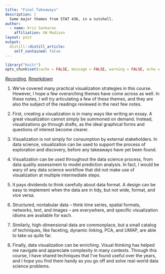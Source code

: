 ```yaml
---
title: "Final Takeaways"
description: | 
  Some major themes from STAT 436, in a nutshell.
author:
  - name: Kris Sankaran
    affiliation: UW Madison
layout: post
output:
  distill::distill_article:
    self_contained: false
---
```


```r
library("knitr")
opts_chunk$set(cache = FALSE, message = FALSE, warning = FALSE, echo = TRUE)
```

_[Recording](https://mediaspace.wisc.edu/media/Week%2014%20%5B1%5D%20Final%20Takeaways/1_g0ijyqpn), [Rmarkdown](https://github.com/krisrs1128/stat436_s24/blob/main/notes/2024-12-27-week14-1.Rmd)_

1. We've covered many practical visualization strategies in this course.
However, I hope a few overarching themes have come across as well. In these
notes, I will try articulating a few of these themes, and they are also the
subject of the readings reviewed in the next few notes.

2. First, creating a visualization is in many ways like writing an essay. A
great visualization cannot simply be summoned on demand. Instead, visualizations
go through drafts, as the ideal graphical forms and questions of interest become
clearer.

3. Visualization is not simply for consumption by external stakeholders. In data
science, visualization can be used to support the process of exploration and
discovery, before any takeaways have yet been found.

4. Visualization can be used throughout the data science process, from data
quality assessment to model prediction analysis. In fact, I would be wary of any
data science workflow that did not make use of visualization at multiple
intermediate steps.

5. It pays dividends to think carefully about data format. A design can be easy
to implement when the data are in tidy, but not wide, format, and vice versa.

6. Structured, nontabular data -- think time series, spatial formats, networks,
text, and images -- are everywhere, and specific visualization idioms are
available for each.

7. Similarly, high-dimensional data are commonplace, but a small catalog of
techniques, like faceting, dynamic linking, PCA, and UMAP, are able to take us
quite far.

8. Finally, data visualization can be enriching. Visual thinking has helped me
navigate and appreciate complexity in many contexts. Through this course, I have
shared techniques that I've found useful over the years, and I hope you find
them handy as you go off and solve real-world data science problems.
